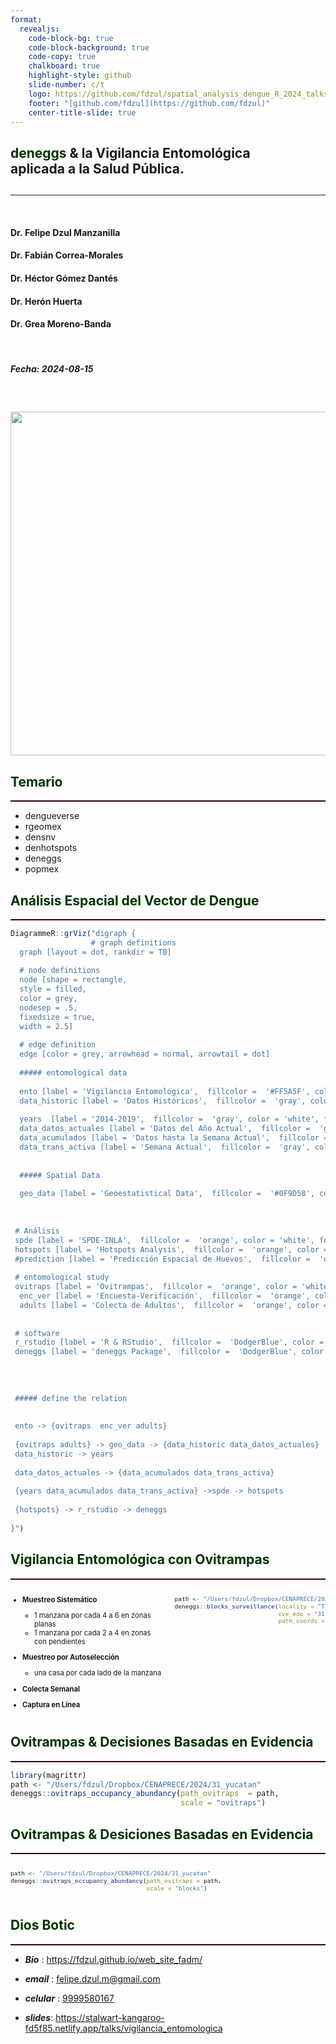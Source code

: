 ```yaml
---
format: 
  revealjs:
    code-block-bg: true
    code-block-background: true
    code-copy: true
    chalkboard: true
    highlight-style: github
    slide-number: c/t
    logo: https://github.com/fdzul/spatial_analysis_dengue_R_2024_talks/blob/main/talks/pkg_installation/logo_cenaprece.jpeg?raw=true
    footer: "[github.com/fdzul](https://github.com/fdzul)"
    center-title-slide: true
---
```


<h2>
[deneggs]{style="color:#003300;"} & la Vigilancia Entomológica <br> aplicada a la Salud Pública.</h2>

<h2>

</h2>

<hr>

<br>

<h4>

Dr. Felipe Dzul Manzanilla

</h3>

<h4>

Dr. Fabián Correa-Morales

</h3>

<h4>

Dr. Héctor Gómez Dantés

</h3>

<h4>

Dr. Herón Huerta

</h3>

<h4>

Dr. Grea Moreno-Banda

</h3>

<br>

<h5>

Fecha: 2024-08-15

</h4>

<br>

<h4>

![](logo_dengueverse2.png){.absolute top="250" left="580" width="550"}

## [Temario]{style="color:#003300;"}

<hr style="height:2px;border-width:0;color:#330019;background-color:#330019">

-   dengueverse
-   rgeomex
-   densnv
-   denhotspots
-   deneggs
-   popmex

## [Análisis Espacial del Vector de Dengue]{style="color:#003300;" .r-fit-text}
<hr style="height:2px;border-width:0;color:#330019;background-color:#330019">
```r
DiagrammeR::grViz("digraph {
                  # graph definitions
  graph [layout = dot, rankdir = TB]
  
  # node definitions
  node [shape = rectangle, 
  style = filled, 
  color = grey, 
  nodesep = .5,
  fixedsize = true, 
  width = 2.5] 
  
  # edge definition
  edge [color = grey, arrowhead = normal, arrowtail = dot]
  
  ##### entomological data
  
  ento [label = 'Vigilancia Entomológica',  fillcolor =  '#FF5A5F', color = 'white', fontcolor = 'white']
  data_historic [label = 'Datos Históricos',  fillcolor =  'gray', color = 'white', fontcolor = 'white']
  
  years  [label = '2014-2019',  fillcolor =  'gray', color = 'white', fontcolor = 'white']
  data_datos_actuales [label = 'Datos del Año Actual',  fillcolor =  'gray', color = 'white', fontcolor = 'white']
  data_acumulados [label = 'Datos hasta la Semana Actual',  fillcolor =  'gray', color = 'white', fontcolor = 'white']
  data_trans_activa [label = 'Semana Actual',  fillcolor =  'gray', color = 'white', fontcolor = 'white']
  
  
  ##### Spatial Data
  
  geo_data [label = 'Geoestatistical Data',  fillcolor =  '#0F9D58', color = 'white', fontcolor = 'white']
 
  
 
 # Análisis 
 spde [label = 'SPDE-INLA',  fillcolor =  'orange', color = 'white', fontcolor = 'black']
 hotspots [label = 'Hotspots Analysis',  fillcolor =  'orange', color = 'white', fontcolor = 'black']
 #prediction [label = 'Predicción Espacial de Huevos',  fillcolor =  'orange', color = 'white', fontcolor = 'black']
 
 # entomological study
 ovitraps [label = 'Ovitrampas',  fillcolor =  'orange', color = 'white', fontcolor = 'black']
  enc_ver [label = 'Encuesta-Verificación',  fillcolor =  'orange', color = 'white', fontcolor = 'black']
  adults [label = 'Colecta de Adultos',  fillcolor =  'orange', color = 'white', fontcolor = 'black']
 
 
 # software
 r_rstudio [label = 'R & RStudio',  fillcolor =  'DodgerBlue', color = 'white', fontcolor = 'white']
 deneggs [label = 'deneggs Package',  fillcolor =  'DodgerBlue', color = 'white', fontcolor = 'white'] 
 
 
 
 
 ##### define the relation
 
 
 ento -> {ovitraps  enc_ver adults} 
 
 {ovitraps adults} -> geo_data -> {data_historic data_datos_actuales}
 data_historic -> years
 
 data_datos_actuales -> {data_acumulados data_trans_activa}
 
 {years data_acumulados data_trans_activa} ->spde -> hotspots
 
 {hotspots} -> r_rstudio -> deneggs
 
}")

```


## [Vigilancia Entomológica con Ovitrampas]{style="color:#003300;" .r-fit-text}
<hr style="height:2px;border-width:0;color:#330019;background-color:#330019">


:::: {.columns}
::: {.column style="width: 50%; font-size: 80%"}
- **Muestreo Sistemático**
   - 1 manzana por cada 4 a 6 en zonas planas
   - 1 manzana por cada 2 a 4 en zonas con pendientes
- **Muestreo por Autoselección**
   - una casa por cada lado de la manzana
- **Colecta Semanal**

- **Captura en Línea**
:::
::: {.column style="width: 50%; font-size: 80%"}
```r
path <- "/Users/fdzul/Dropbox/CENAPRECE/2024/31_yucatan/DescargaOvitrampasMesFco.txt"
deneggs::blocks_surveillance(locality = "Ticul",
                             cve_edo = "31",
                             path_coords = path)
```

:::
::::

## [Ovitrampas & Decisiones Basadas en Evidencia]{style="color:#003300;" .r-fit-text}
<hr style="height:2px;border-width:0;color:#330019;background-color:#330019">

```r
library(magrittr)
path <- "/Users/fdzul/Dropbox/CENAPRECE/2024/31_yucatan"
deneggs::ovitraps_occupancy_abundancy(path_ovitraps  = path,
                                      scale = "ovitraps")
```

## [Ovitrampas & Desiciones Basadas en Evidencia]{style="color:#003300;" .r-fit-text}
<hr style="height:2px;border-width:0;color:#330019;background-color:#330019">

:::: {.columns}
::: {.column style="width: 100%; font-size: 80%"}
```r
path <- "/Users/fdzul/Dropbox/CENAPRECE/2024/31_yucatan"
deneggs::ovitraps_occupancy_abundancy(path_ovitraps = path,
                                      scale = "blocks")
```
:::
::::

## [Dios Botic]{style="color:#003300;"}
<hr style="height:2px;border-width:0;color:#330019;background-color:#330019">

-   ***Bio*** : [https://fdzul.github.io/web_site_fadm/]()

-   ***email*** : [felipe.dzul.m@gmail.com]()

-   ***celular*** : [9999580167]()

-   ***slides***: [https://stalwart-kangaroo-fd5f85.netlify.app/talks/vigilancia_entomologica](https://stalwart-kangaroo-fd5f85.netlify.app/talks/vigilancia_entomologica)
